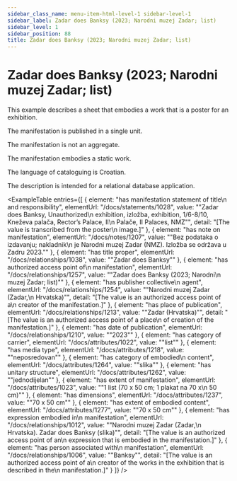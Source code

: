 ```yaml
---
sidebar_class_name: menu-item-html-level-1 sidebar-level-1
sidebar_label: Zadar does Banksy (2023; Narodni muzej Zadar; list)
sidebar_level: 1
sidebar_position: 88
title: Zadar does Banksy (2023; Narodni muzej Zadar; list)
---
```


# Zadar does Banksy (2023; Narodni muzej Zadar; list)

This example describes a sheet that embodies a work that is a poster for an
              exhibition.

The manifestation is published in a single unit.

The manifestation is not an aggregate.

The manifestation embodies a static work.

The language of cataloguing is Croatian.

The description is intended for a relational database application.

<ExampleTable
  entries={[
    {
      element: "has manifestation statement of title\n                      and responsibility",
      elementUrl: "/docs/statements/1028",
      value: "\"Zadar does Banksy, Unauthorized\n                    exhibition, izložba, exhibition, 1/6-8/10, Kneževa palača, Rector’s Palace, II\n                    Palače, II Palaces, NMZ\"",
      detail: "[The value is transcribed from the poster\n                      image.]"
    },
    {
      element: "has note on manifestation",
      elementUrl: "/docs/notes/1207",
      value: "\"Bez podataka o izdavanju; nakladnik\n                  je Narodni muzej Zadar (NMZ). Izložba se održava u Zadru 2023.\""
    },
    {
      element: "has title proper",
      elementUrl: "/docs/relationships/1038",
      value: "\"Zadar does Banksy\""
    },
    {
      element: "has authorized access point of\n                    manifestation",
      elementUrl: "/docs/relationships/1257",
      value: "\"Zadar does Banksy (2023; Narodni\n                  muzej Zadar; list)\""
    },
    {
      element: "has publisher collective\n                    agent",
      elementUrl: "/docs/relationships/1254",
      value: "\"Narodni muzej Zadar (Zadar,\n                    Hrvatska)\"",
      detail: "[The value is an authorized access point of a\n                      creator of the manifestation.]"
    },
    {
      element: "has place of publication",
      elementUrl: "/docs/relationships/1213",
      value: "\"Zadar (Hrvatska)\"",
      detail: "[The value is an authorized access point of a place\n                      of creation of the manifestation.]"
    },
    {
      element: "has date of publication",
      elementUrl: "/docs/relationships/1210",
      value: "\"2023\""
    },
    {
      element: "has category of carrier",
      elementUrl: "/docs/attributes/1022",
      value: "\"list\""
    },
    {
      element: "has media type",
      elementUrl: "/docs/attributes/1218",
      value: "\"neposredovan\""
    },
    {
      element: "has category of embodied\n                  content",
      elementUrl: "/docs/attributes/1264",
      value: "\"slika\""
    },
    {
      element: "has unitary structure",
      elementUrl: "/docs/attributes/1262",
      value: "\"jednodijelan\""
    },
    {
      element: "has extent of manifestation",
      elementUrl: "/docs/attributes/1023",
      value: "\"1 list (70 x 50 cm; 1 plakat na 70 x\n                  50 cm)\""
    },
    {
      element: "has dimensions",
      elementUrl: "/docs/attributes/1237",
      value: "\"70 x 50 cm\""
    },
    {
      element: "has extent of embodied content",
      elementUrl: "/docs/attributes/1277",
      value: "\"70 x 50 cm\""
    },
    {
      element: "has expression embodied in\n                      manifestation",
      elementUrl: "/docs/relationships/1012",
      value: "\"Narodni muzej Zadar (Zadar,\n                    Hrvatska). Zadar does Banksy (slika)\"",
      detail: "[The value is an authorized access point of an\n                      expression that is embodied in the manifestation.]"
    },
    {
      element: "has person associated with\n                      manifestation",
      elementUrl: "/docs/relationships/1006",
      value: "\"Banksy\"",
      detail: "[The value is an authorized access point of a\n                      creator of the works in the exhibition that is described in the\n                      manifestation.]"
    }
  ]}
/>
